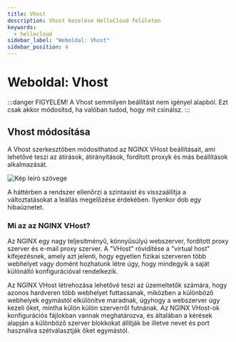 ```yaml
---
title: Vhost
description: Vhost kezelése HelloCloud felületen
keywords:
  - hellocloud
sidebar_label: "Weboldal: Vhost"
sidebar_position: 4
---
```


# <FontAwesomeIcon icon="fa-regular fa-gear-complex-code text-primary" /> Weboldal: Vhost 

:::danger  FIGYELEM!
A Vhost semmilyen beállítást nem igényel alapból. Ezt csak akkor módosítsd, ha valóban tudod, hogy mit csinálsz. 
:::

##  Vhost módosítása

A Vhost szerkesztőben módosíthatod az NGINX VHost beállításait, ami lehetővé teszi az átírások, átirányítások, fordított proxyk és más beállítások alkalmazását.

<BrowserWindow url="https://peldaweboldal.hu">
  <img src="https://cdn.hellowp.cloud/hub/hellocloud/hellocloud-016.png" alt="Kép leíró szövege"></img>
</BrowserWindow>

A háttérben a rendszer ellenőrzi a szintaxist és visszaállítja a változtatásokat a leállás megelőzése érdekében. Ilyenkor dob egy hibaüznetet. 

### Mi az az NGINX VHost?

Az NGINX egy nagy teljesítményű, könnyűsúlyú webszerver, fordított proxy szerver és e-mail proxy szerver. A "VHost" rövidítése a "virtual host" kifejezésnek, amely azt jelenti, hogy egyetlen fizikai szerveren több webhelyet vagy domént hozhatunk létre úgy, hogy mindegyik a saját különálló konfigurációval rendelkezik.

Az NGINX VHost létrehozása lehetővé teszi az üzemeltetők számára, hogy azonos hardveren több webhelyet futtassanak, miközben a különböző webhelyek egymástól elkülönítve maradnak, úgyhogy a webszerver úgy kezeli őket, mintha külön külön szerverről futnának. Az NGINX VHost-ok konfigurációs fájlokban vannak meghatározva, és általában a kérések alapján a különböző szerver blokkokat állítják be illetve nevet és port használva szétválasztják őket egymástól.
